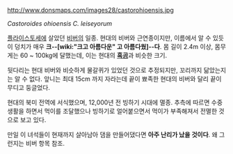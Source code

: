 http://www.donsmaps.com/images28/castorohioensis.jpg

''Castoroides ohioensis''
''C. leiseyorum''

[[홍적세|플라이스토세]]에 살았던 [[비버]]의 일종. 현대의 비버와 근연종이지만, 이름에서 알 수 있듯이 덩치가 매우 '''크--[wiki:"크고 아름다운" 고 아름다웠]--다'''. 몸 길이 2.4m 이상, 몸무게는 60 ~ 100kg에 달했는데, 이는 현대의 '''[[흑곰]]'''과 비슷한 크기.

뒷다리는 현대 비버와 비슷하게 물갈퀴가 있었던 것으로 추정되지만, 꼬리까지 닮았는지는 알 수 없다. 앞니는 최대 15cm 까지 자라는데 끝이 뾰족한 현대의 비버와 달리 끝이 무디고 둥글었다.

현대의 북미 전역에 서식했으며, 12,000년 전 빙하기 시대에 멸종. 추측에 따르면 수중 생활을 하면서 먹이를 조달했으나 빙하기로 얼어붙으면서 먹이가 부족해져서 전멸한 것으로 보고 있다.

만일 이 녀석들이 현재까지 살아남아 댐을 만들어댔다면 '''아주 난리가 났을 것이다'''. 왜 그런지는 비버 항목 참조.
